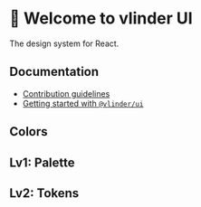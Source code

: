 
<Meta title="Welcome 👋" />

# 👋 Welcome to vlinder UI

The design system for React.

## Documentation

- [Contribution guidelines](https://github.com/)
- [Getting started with `@vlinder/ui`](https://github.com/)

## Colors

## Lv1: Palette

<ColorPalette>
  <ColorItem title="Blue" subtitle="theme.palette.blue" colors={colors.blue} />
  <ColorItem title="Turquoise" subtitle="theme.palette.turquoise" colors={colors.turquoise} />
  <ColorItem title="Green" subtitle="theme.palette.green" colors={colors.green} />
  <ColorItem title="Violet" subtitle="theme.palette.violet" colors={colors.violet} />
  <ColorItem title="Yellow" subtitle="theme.palette.yellow" colors={colors.yellow} />
  <ColorItem title="Orange" subtitle="theme.palette.orange" colors={colors.orange} />
  <ColorItem title="Red" subtitle="theme.palette.red" colors={colors.red} />
  <ColorItem title="Pink" subtitle="theme.palette.pink" colors={colors.pink} />
  <ColorItem title="Gray" subtitle="theme.palette.gray" colors={colors.gray} />
</ColorPalette>

## Lv2: Tokens

<ColorPalette>
  <ColorItem title="Primary" subtitle="theme.palette.primary" colors={colors.primary} />
  <ColorItem title="PrimaryAlt" subtitle="theme.palette.primaryAlt" colors={colors.primaryAlt} />
  <ColorItem title="Secondary" subtitle="theme.palette.secondary" colors={colors.secondary} />
  <ColorItem title="Positive" subtitle="theme.palette.positive" colors={colors.positive} />
  <ColorItem title="Negative" subtitle="theme.palette.negative" colors={colors.negative} />
  <ColorItem title="Text" subtitle="theme.palette.text" colors={colors.text} />
  <ColorItem title="Icon" subtitle="theme.palette.icon" colors={colors.icon} />
  <ColorItem title="Gradient" subtitle="theme.palette.gradient" colors={colors.gradient} />
</ColorPalette>
